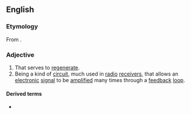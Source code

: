 ==English==

===Etymology===
From {{etyl|frm|en}} {{m|frm|régénératif}}.

===Adjective===
{{en-adj}}

# That serves to [[regenerate]].
# Being a kind of [[circuit]], much used in [[radio]] [[receiver]]s, that allows an [[electronic]] [[signal]] to be [[amplify|amplified]] many times through a [[feedback]] [[loop]].

====Derived terms====
* {{l|en|superregenerative}}